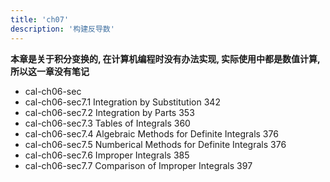 ```yaml
---
title: 'ch07'
description: '构建反导数'
---
```


**本章是关于积分变换的, 在计算机编程时没有办法实现, 实际使用中都是数值计算,所以这一章没有笔记**

- cal-ch06-sec
- cal-ch06-sec7.1 Integration by Substitution 342  
- cal-ch06-sec7.2 Integration by Parts 353  
- cal-ch06-sec7.3 Tables of Integrals 360  
- cal-ch06-sec7.4 Algebraic Methods for Definite Integrals 376  
- cal-ch06-sec7.5 Numberical Methods for Definite Integrals 376  
- cal-ch06-sec7.6 Improper Integrals 385  
- cal-ch06-sec7.7 Comparison of Improper Integrals 397 




